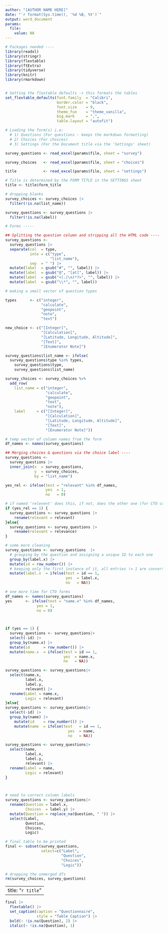 ---
author: "[AUTHOR NAME HERE]"
date: "`r format(Sys.time(), '%d %B, %Y')`"
output: word_document
params:
  file:
    value: NA
---

```{r setup, include = FALSE}
# Packages needed ----
library(readxl)
library(stringr)
library(flextable)
library(ftExtra)
library(tidyverse)
library(knitr)
library(rmarkdown)


# Setting the flextable defaults -> this formats the tables
set_flextable_defaults(font.family  = "Calibri",
                       border.color = "black",  
                       font.size    = 9, 
                       theme_fun    = "theme_vanilla",
                       big.mark     = ",", 
                       table.layout = "autofit")

# Loading the form(s) i.e:
  # 1) Questions (For questions - keeps the markdown formatting)
  # 2) Choices (For choices)
  # 3) Settings (For the Document title via the 'Settings' sheet)

survey_questions <- read_excel(params$file, sheet = "survey")

survey_choices   <- read_excel(params$file, sheet = "choices")

title            <- read_excel(params$file, sheet = "settings")

# Title is determined by the FORM TITLE in the SETTINGS sheet
title <- title$form_title

# dropping blanks
survey_choices <- survey_choices |>
  filter(!is.na(list_name))

survey_questions <- survey_questions |>
  filter(!is.na(label))

# Forms -----

## Splitting the question column and stripping all the HTML code ----
survey_questions <-
  survey_questions |>
  separate(col  = type,
           into = c("type", 
                    "list_name"),
           sep  = " ") |>
  mutate(label  = gsub("#", "", label)) |>
  mutate(label  = gsub("@", "[at]", label)) |>
  mutate(label  = gsub("<(.|\n)*?>", "", label)) |>
  mutate(label  = gsub("\\*", "", label))

# making a small vector of question types

types      <- c("integer", 
                "calculate",
                "geopoint", 
                "note", 
                "text")

new_choice <- c("[Integer]",
                "[Calculation]",
                "[Latitude, Longitude, Altitude]",
                "[Text]",
                "[Enumerator Note]")

survey_questions$list_name <- ifelse(
  survey_questions$type %in% types,
    survey_questions$type,
    survey_questions$list_name)

survey_choices <- survey_choices %>%
  add_row(
    list_name = c("integer",
                  "calculate",
                  "geopoint",
                  "text",
                  "note"),
    label     = c("[Integer]",
                  "[Calculation]",
                  "[Latitude, Longitude, Altitude]",
                  "[Text]",
                  "[Enumerator Note]"))

# temp vector of column names from the form
df_names <- names(survey_questions)

## Merging choices & questions via the choice label ----
survey_questions <-
  survey_questions |>
  inner_join(x  = survey_questions,
             y  = survey_choices,
             by = "list_name")

yes_rel <- ifelse(test = "relevant" %in% df_names, 
                  yes  = 1,
                  no   = 0)

# if named 'relevent' does this, if not, does the other one (for CTO compatability!)
if (yes_rel == 1) {
  survey_questions <- survey_questions |>
    rename(relevant = relevant)  
}else{
  survey_questions <- survey_questions |>
    rename(relevant = relevance)  
}

# some more cleaning
survey_questions <- survey_questions  |>
  # grouping by the question and assigning a unique ID to each one
  group_by(label.x) |>
  mutate(id = row_number()) |>
  # keeping only the first instance of it, all entries != 1 are converted to NA
  mutate(label.x  = ifelse(test = id == 1,
                           yes  = label.x,
                           no   = NA))

# one more time for CTO forms
df_names <- names(survey_questions)
yes      <- ifelse(test = "name.x" %in% df_names, 
              yes = 1,
              no = 0)
  


if (yes == 1) {
  survey_questions <- survey_questions|>
  select(-id) |>
  group_by(name.x) |>
  mutate(id      = row_number()) |>
  mutate(name.x  = ifelse(test = id == 1,
                          yes  = name.x,
                          no   = NA))

survey_questions <- survey_questions|>
  select(name.x, 
         label.x, 
         label.y, 
         relevant) |>
  rename(Label = name.x,
         Logic = relevant)
}else{
survey_questions <- survey_questions|>
  select(-id) |>
  group_by(name) |>
    mutate(id    = row_number()) |>
    mutate(name  = ifelse(test   = id == 1,
                            yes  = name,
                            no   = NA))

survey_questions <- survey_questions|>
  select(name, 
         label.x, 
         label.y, 
         relevant) |>
  rename(Label = name,
         Logic = relevant)
}



# need to correct column labels
survey_questions <- survey_questions|>
  rename(Question = label.x,
         Choices  = label.y) |>
  mutate(Question = replace_na(Question, " ")) |>
  select(Label, 
         Question, 
         Choices, 
         Logic)

# final table to be printed
final <- subset(survey_questions, 
                select=c("Label", 
                         "Question", 
                         "Choices", 
                         "Logic"))

# dropping the unmerged dfs
rm(survey_choices, survey_questions)
```

---
title: "`r title`"
---

```{r ft.split = TRUE, echo = F}
final |>
  flextable() |>
  set_caption(caption = "Questionnaire",
              style = "Table Caption") |>
  bold(~ !is.na(Question), 2) |>
  italic(~ !is.na(Question), 1)
```

